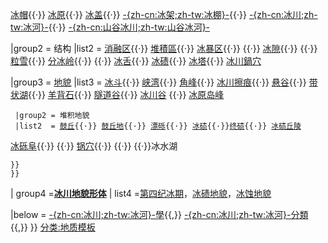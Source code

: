 {{Navbox
|name = 冰川
|title = [[冰川|-{zh-cn:冰川;zh-tw:冰河}-]]

|group1 = 种类
|list1  = [[積冰]]{{·}} [[冰帽]]{{·}} [[冰原]]{{·}} [[冰盖]]{{·}} [[冰架|-{zh-cn:冰架;zh-tw:冰棚}-]]{{·}} [[冰川|-{zh-cn:冰川;zh-tw:冰河}-]]{{·}} [[山谷冰川|-{zh-cn:山谷冰川;zh-tw:山谷冰河}-]]

|group2 = 结构
|list2  = [[消融区]]{{·}} [[堆積區]]{{·}} [[冰暴区]]{{·}} {{link-en|藍冰 (冰川)|Blue ice (glacial)|藍冰}}{{·}} [[冰隙]]{{·}} {{le|岩屑锥|Dirt cone}}{{·}} [[粒雪]]{{·}} [[分冰岭]]{{·}} {{le|冰瀑布|Icefall}}{{·}} [[冰舌]]{{·}} [[冰碛]]{{·}} [[冰塔]]{{·}} [[冰川鍋穴]]

|group3 = [[冰川地貌|地貌]]
|list3  =
{{Navbox subgroups
  |groupstyle = width:7.0em;
  |liststyle  = padding:0.25em 0; line-height:1.4em; <!--as above--> width:auto;
  |group1 = 侵蚀地貌
  |list1  = [[刃脊]]{{·}} [[冰斗]]{{·}}  [[峡湾]]{{·}} [[角峰]]{{·}} [[冰川擦痕]]{{·}} [[悬谷]]{{·}} [[带状湖]]{{·}} [[羊背石]]{{·}} [[隧道谷]]{{·}} [[冰川谷]] {{·}} [[冰原岛峰]]
  |group2 = 堆积地貌
  |list2  = [[鼓丘]]{{·}} [[鼓丘地]]{{·}} [[漂砾]]{{·}} [[冰碛]]{{·}}[[终碛]]{{·}} [[冰碛丘陵]]
{{Navbox subgroups
  |groupstyle = width:7.0em;
  |liststyle  = padding:0.25em 0; line-height:1.4em; <!--as above--> width:auto;
  |group1 = 冰水堆积地貌
  |list1  = [[蛇形丘]]{{·}} [[冰砾阜]]{{·}} {{link-en|冰礫阜三角洲|Kame delta|冰礫阜三角洲}}{{·}} [[锅穴]]{{·}} {{link-en|外洗扇|Outwash fan|外洗扇}}{{·}} {{link-en|外洗平原|Outwash plain|外洗平原}} {{·}}冰水湖
 }}
 }}

| group4  ='''[[冰川地貌形体]]'''
| list4  =[[第四纪冰期]]，[[冰碛地貌]]，[[冰蚀地貌]]

|below = [[冰川学|-{zh-cn:冰川;zh-tw:冰河}-學]]{{,}} [[:Category:冰川|-{zh-cn:冰川;zh-tw:冰河}-分類]] {{,}} {{le|冰河列表|List of glaciers}}
}}
<noinclude>
[[分类:地质模板]]
</noinclude>